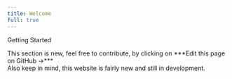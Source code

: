 ```yaml
---
title: Welcome
full: true
---
```



<p className="text-center font-extrabold md:text-5xl mt-8">Getting Started</p>
<Callout emoji="⚠️">
  This section is new, feel free to contribute, by clicking on ***Edit this page on GitHub →***<br />Also keep in mind, this website is fairly new and still in development.
</Callout>
